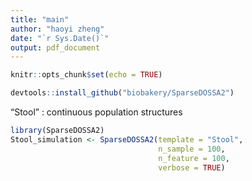 ```yaml
---
title: "main"
author: "haoyi zheng"
date: "`r Sys.Date()`"
output: pdf_document
---
```


```r
knitr::opts_chunk$set(echo = TRUE)
```

```r
devtools::install_github("biobakery/SparseDOSSA2")
```
"Stool" : continuous population structures

```r
library(SparseDOSSA2)
Stool_simulation <- SparseDOSSA2(template = "Stool", 
                                 n_sample = 100, 
                                 n_feature = 100,
                                 verbose = TRUE)
```





